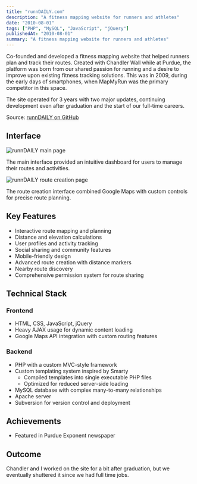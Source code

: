 ```yaml
---
title: "runnDAILY.com"
description: "A fitness mapping website for runners and athletes"
date: "2010-08-01"
tags: ["PHP", "MySQL", "JavaScript", "jQuery"]
publishedAt: "2010-08-01"
summary: "A fitness mapping website for runners and athletes"
---
```


Co-founded and developed a fitness mapping website that helped runners plan and track their routes. Created with Chandler Wall while at Purdue, the platform was born from our shared passion for running and a desire to improve upon existing fitness tracking solutions. This was in 2009, during the early days of smartphones, when MapMyRun was the primary competitor in this space.

The site operated for 3 years with two major updates, continuing development even after graduation and the start of our full-time careers.

Source: [runnDAILY on GitHub](https://github.com/byronwall/runnDAILY)

## Interface

![runnDAILY main page](/images/posts/runnDAILY/index.png)

The main interface provided an intuitive dashboard for users to manage their routes and activities.

![runnDAILY route creation page](/images/posts/runnDAILY/routes.png)

The route creation interface combined Google Maps with custom controls for precise route planning.

## Key Features

- Interactive route mapping and planning
- Distance and elevation calculations
- User profiles and activity tracking
- Social sharing and community features
- Mobile-friendly design
- Advanced route creation with distance markers
- Nearby route discovery
- Comprehensive permission system for route sharing

## Technical Stack

### Frontend

- HTML, CSS, JavaScript, jQuery
- Heavy AJAX usage for dynamic content loading
- Google Maps API integration with custom routing features

### Backend

- PHP with a custom MVC-style framework
- Custom templating system inspired by Smarty
  - Compiled templates into single executable PHP files
  - Optimized for reduced server-side loading
- MySQL database with complex many-to-many relationships
- Apache server
- Subversion for version control and deployment

## Achievements

- Featured in Purdue Exponent newspaper

## Outcome

Chandler and I worked on the site for a bit after graduation, but we eventually shuttered it since we had full time jobs.
